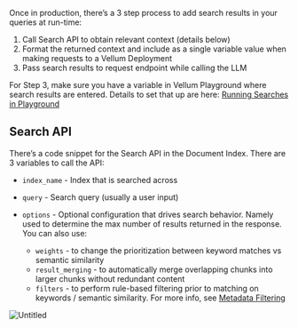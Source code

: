Once in production, there’s a 3 step process to add search results in your queries at run-time:

1. Call Search API to obtain relevant context (details below)
2. Format the returned context and include as a single variable value when making requests to a Vellum Deployment
3. Pass search results to request endpoint while calling the LLM

For Step 3, make sure you have a variable in Vellum Playground where search results are entered. Details to set that up are here: [Running Searches in Playground](https://www.notion.so/Running-Searches-in-Playground-f1af082b53004a20a633d4ea454b96e0?pvs=21)

## Search API

There’s a code snippet for the Search API in the Document Index. There are 3 variables to call the API:

- `index_name` - Index that is searched across
- `query` - Search query (usually a user input)
- `options` - Optional configuration that drives search behavior. Namely used to determine the max number of results returned in the response. You can also use:

  - `weights` - to change the prioritization between keyword matches vs semantic similarity
  - `result_merging` - to automatically merge overlapping chunks into larger chunks without redundant content
  - `filters` - to perform rule-based filtering prior to matching on keywords / semantic similarity. For more info, see [Metadata Filtering](https://www.notion.so/Metadata-Filtering-6a702af7649843feafc2bb05f04cb3c8?pvs=21)

![Untitled](https://s3-us-west-2.amazonaws.com/secure.notion-static.com/63476604-59f8-44b4-9094-6d8f628aac5c/Untitled.png)
